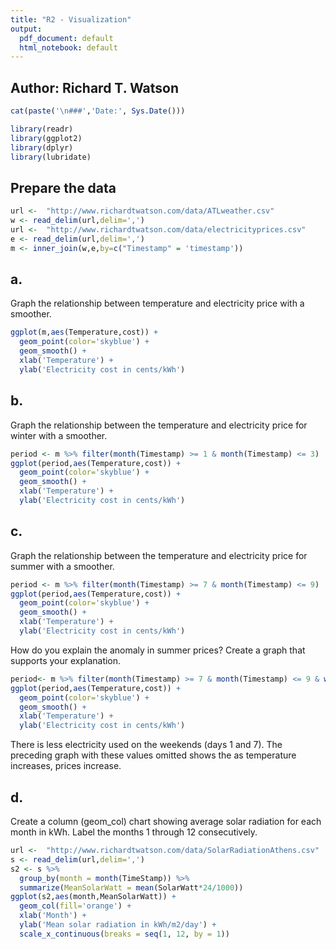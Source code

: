 ```yaml
---
title: "R2 - Visualization"
output:
  pdf_document: default
  html_notebook: default
---
```


## Author: Richard T. Watson
```r
cat(paste('\n###','Date:', Sys.Date()))
```

```r
library(readr)
library(ggplot2)
library(dplyr)
library(lubridate)
```

## Prepare the data
```r
url <-  "http://www.richardtwatson.com/data/ATLweather.csv"
w <- read_delim(url,delim=',')
url <-  "http://www.richardtwatson.com/data/electricityprices.csv"
e <- read_delim(url,delim=',')
m <- inner_join(w,e,by=c("Timestamp" = 'timestamp'))
```


## a.
Graph the relationship between temperature and electricity price with a smoother.

```r
ggplot(m,aes(Temperature,cost)) +
  geom_point(color='skyblue') + 
  geom_smooth() + 
  xlab('Temperature') +
  ylab('Electricity cost in cents/kWh')
```

## b.
Graph the relationship between the temperature and electricity price for winter with a smoother.

```r
period <- m %>% filter(month(Timestamp) >= 1 & month(Timestamp) <= 3)
ggplot(period,aes(Temperature,cost)) +
  geom_point(color='skyblue') + 
  geom_smooth() + 
  xlab('Temperature') +
  ylab('Electricity cost in cents/kWh')
```

## c.
Graph the relationship between the temperature and electricity price for summer with a smoother.

```r
period <- m %>% filter(month(Timestamp) >= 7 & month(Timestamp) <= 9)
ggplot(period,aes(Temperature,cost)) +
  geom_point(color='skyblue') + 
  geom_smooth() + 
  xlab('Temperature') +
  ylab('Electricity cost in cents/kWh')
```

How do you explain the anomaly in summer prices? Create a graph that supports your explanation.

```r
period<- m %>% filter(month(Timestamp) >= 7 & month(Timestamp) <= 9 & wday(Timestamp) > 1 & wday(Timestamp) < 7)
ggplot(period,aes(Temperature,cost)) +
  geom_point(color='skyblue') + 
  geom_smooth() + 
  xlab('Temperature') +
  ylab('Electricity cost in cents/kWh')
```

There is less electricity used on the weekends (days 1 and 7). The preceding graph with these values omitted shows the as temperature increases, prices increase.

## d.
Create a column (geom_col) chart showing average solar radiation for each month in kWh. Label the months 1 through 12 consecutively.
```r
url <-  "http://www.richardtwatson.com/data/SolarRadiationAthens.csv"
s <- read_delim(url,delim=',')
s2 <- s %>% 
  group_by(month = month(TimeStamp)) %>% 
  summarize(MeanSolarWatt = mean(SolarWatt*24/1000))
ggplot(s2,aes(month,MeanSolarWatt)) +
  geom_col(fill='orange') + 
  xlab('Month') +
  ylab('Mean solar radiation in kWh/m2/day') +
  scale_x_continuous(breaks = seq(1, 12, by = 1))
```



